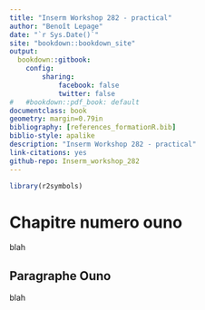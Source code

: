 ```yaml
---
title: "Inserm Workshop 282 - practical"
author: "Benoît Lepage"
date: "`r Sys.Date()`"
site: "bookdown::bookdown_site"
output:
  bookdown::gitbook: 
    config:
        sharing:
            facebook: false
            twitter: false
#   #bookdown::pdf_book: default
documentclass: book
geometry: margin=0.79in
bibliography: [references_formationR.bib]
biblio-style: apalike
description: "Inserm Workshop 282 - practical"
link-citations: yes
github-repo: Inserm_workshop_282
---
```


<!-- If you need PDF output, uncomment bookdown::pdf_book above in YAML. You will need a LaTeX installation, e.g., https://yihui.name/tinytex/ -->

```r
library(r2symbols)
```


# Chapitre numero ouno 

blah

## Paragraphe Ouno
blah

